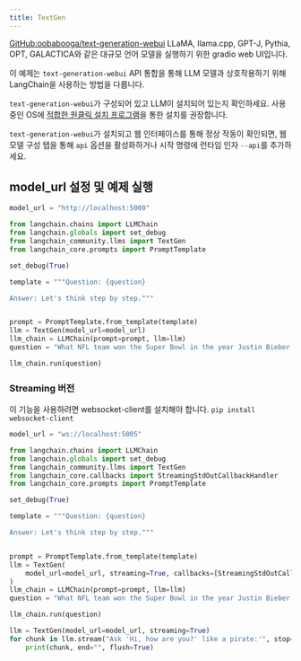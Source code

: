 ```yaml
---
title: TextGen
---
```


[GitHub:oobabooga/text-generation-webui](https://github.com/oobabooga/text-generation-webui) LLaMA, llama.cpp, GPT-J, Pythia, OPT, GALACTICA와 같은 대규모 언어 모델을 실행하기 위한 gradio web UI입니다.

이 예제는 `text-generation-webui` API 통합을 통해 LLM 모델과 상호작용하기 위해 LangChain을 사용하는 방법을 다룹니다.

`text-generation-webui`가 구성되어 있고 LLM이 설치되어 있는지 확인하세요. 사용 중인 OS에 [적합한 원클릭 설치 프로그램](https://github.com/oobabooga/text-generation-webui#one-click-installers)을 통한 설치를 권장합니다.

`text-generation-webui`가 설치되고 웹 인터페이스를 통해 정상 작동이 확인되면, 웹 모델 구성 탭을 통해 `api` 옵션을 활성화하거나 시작 명령에 런타임 인자 `--api`를 추가하세요.

## model_url 설정 및 예제 실행

```python
model_url = "http://localhost:5000"
```

```python
from langchain.chains import LLMChain
from langchain.globals import set_debug
from langchain_community.llms import TextGen
from langchain_core.prompts import PromptTemplate

set_debug(True)

template = """Question: {question}

Answer: Let's think step by step."""


prompt = PromptTemplate.from_template(template)
llm = TextGen(model_url=model_url)
llm_chain = LLMChain(prompt=prompt, llm=llm)
question = "What NFL team won the Super Bowl in the year Justin Bieber was born?"

llm_chain.run(question)
```

### Streaming 버전

이 기능을 사용하려면 websocket-client를 설치해야 합니다.
`pip install websocket-client`

```python
model_url = "ws://localhost:5005"
```

```python
from langchain.chains import LLMChain
from langchain.globals import set_debug
from langchain_community.llms import TextGen
from langchain_core.callbacks import StreamingStdOutCallbackHandler
from langchain_core.prompts import PromptTemplate

set_debug(True)

template = """Question: {question}

Answer: Let's think step by step."""


prompt = PromptTemplate.from_template(template)
llm = TextGen(
    model_url=model_url, streaming=True, callbacks=[StreamingStdOutCallbackHandler()]
)
llm_chain = LLMChain(prompt=prompt, llm=llm)
question = "What NFL team won the Super Bowl in the year Justin Bieber was born?"

llm_chain.run(question)
```

```python
llm = TextGen(model_url=model_url, streaming=True)
for chunk in llm.stream("Ask 'Hi, how are you?' like a pirate:'", stop=["'", "\n"]):
    print(chunk, end="", flush=True)
```